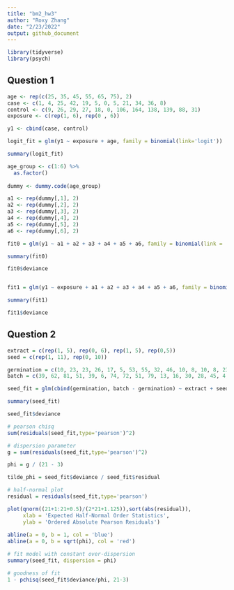 ```yaml
---
title: "bm2_hw3"
author: "Roxy Zhang"
date: "2/23/2022"
output: github_document
---
```


```r
library(tidyverse)
library(psych)
```


## Question 1

```r
age <- rep(c(25, 35, 45, 55, 65, 75), 2)
case <- c(1, 4, 25, 42, 19, 5, 0, 5, 21, 34, 36, 8)
control <- c(9, 26, 29, 27, 18, 0, 106, 164, 138, 139, 88, 31)
exposure <- c(rep(1, 6), rep(0 , 6))

y1 <- cbind(case, control)

logit_fit = glm(y1 ~ exposure + age, family = binomial(link='logit'))

summary(logit_fit)
```

```r
age_group <- c(1:6) %>% 
  as.factor()
 
dummy <- dummy.code(age_group)

a1 <- rep(dummy[,1], 2)
a2 <- rep(dummy[,2], 2)
a3 <- rep(dummy[,3], 2)
a4 <- rep(dummy[,4], 2)
a5 <- rep(dummy[,5], 2)
a6 <- rep(dummy[,6], 2)

fit0 = glm(y1 ~ a1 + a2 + a3 + a4 + a5 + a6, family = binomial(link = 'logit'))

summary(fit0)

fit0$deviance


fit1 = glm(y1 ~ exposure + a1 + a2 + a3 + a4 + a5 + a6, family = binomial(link = 'logit'))

summary(fit1)

fit1$deviance
```


## Question 2

```r
extract = c(rep(1, 5), rep(0, 6), rep(1, 5), rep(0,5))
seed = c(rep(1, 11), rep(0, 10))

germination = c(10, 23, 23, 26, 17, 5, 53, 55, 32, 46, 10, 8, 10, 8, 23, 0, 3, 22, 15, 32, 3)
batch = c(39, 62, 81, 51, 39, 6, 74, 72, 51, 79, 13, 16, 30, 28, 45, 4, 12, 41, 30, 51, 7)

seed_fit = glm(cbind(germination, batch - germination) ~ extract + seed, family = binomial(link = 'logit'))

summary(seed_fit)

seed_fit$deviance

# pearson chisq
sum(residuals(seed_fit,type='pearson')^2)
```

```r
# dispersion parameter
g = sum(residuals(seed_fit,type='pearson')^2)

phi = g / (21 - 3)

tilde_phi = seed_fit$deviance / seed_fit$residual
```

```r
# half-normal plot
residual = residuals(seed_fit,type='pearson')

plot(qnorm((21+1:21+0.5)/(2*21+1.125)),sort(abs(residual)),
     xlab = 'Expected Half-Normal Order Statistics',
     ylab = 'Ordered Absolute Pearson Residuals')
     
abline(a = 0, b = 1, col = 'blue')
abline(a = 0, b = sqrt(phi), col = 'red')
```

```r
# fit model with constant over-dispersion
summary(seed_fit, dispersion = phi)

# goodness of fit
1 - pchisq(seed_fit$deviance/phi, 21-3)
```


